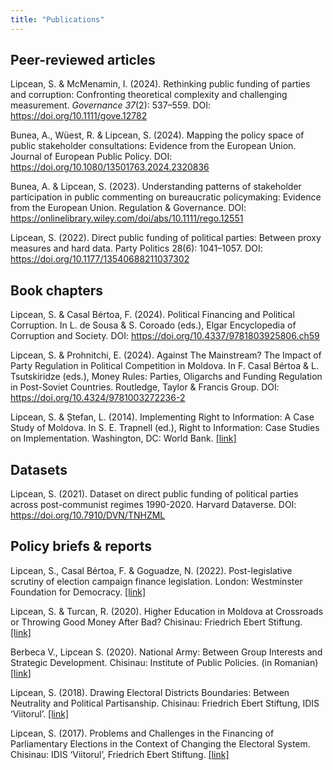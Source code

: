 ```yaml
---
title: "Publications"
---
```


## Peer-reviewed articles

Lipcean, S. & McMenamin, I. (2024). Rethinking public funding of parties and corruption: Confronting theoretical complexity and challenging measurement. *Governance* *37*(2): 537–559. DOI: <https://doi.org/10.1111/gove.12782>

Bunea, A., Wüest, R. & Lipcean, S. (2024). Mapping the policy space of public stakeholder consultations: Evidence from the European Union. Journal of European Public Policy. DOI: <https://doi.org/10.1080/13501763.2024.2320836>

Bunea, A. & Lipcean, S. (2023). Understanding patterns of stakeholder participation in public commenting on bureaucratic policymaking: Evidence from the European Union. Regulation & Governance. DOI: <https://onlinelibrary.wiley.com/doi/abs/10.1111/rego.12551>

Lipcean, S. (2022). Direct public funding of political parties: Between proxy measures and hard data. Party Politics 28(6): 1041–1057. DOI: <https://doi.org/10.1177/13540688211037302>

## Book chapters

Lipcean, S. & Casal Bértoa, F. (2024). Political Financing and Political Corruption. In L. de Sousa & S. Coroado (eds.), Elgar Encyclopedia of Corruption and Society. DOI: <https://doi.org/10.4337/9781803925806.ch59>

Lipcean, S. & Prohnitchi, E. (2024). Against The Mainstream? The Impact of Party Regulation in Political Competition in Moldova. In F. Casal Bértoa & L. Tsutskiridze (eds.), Money Rules: Parties, Oligarchs and Funding Regulation in Post-Soviet Countries. Routledge, Taylor & Francis Group. DOI: <https://doi.org/10.4324/9781003272236-2>

Lipcean, S. & Ștefan, L. (2014). Implementing Right to Information: A Case Study of Moldova. In S. E. Trapnell (ed.), Right to Information: Case Studies on Implementation. Washington, DC: World Bank. [\[link\]](https://openknowledge.worldbank.org/entities/publication/64eb01fb-a69f-5832-81a4-30183fe7ec56)

## Datasets

Lipcean, S. (2021). Dataset on direct public funding of political parties across post-communist regimes 1990-2020. Harvard Dataverse. DOI: <https://doi.org/10.7910/DVN/TNHZML>

## Policy briefs & reports

Lipcean, S., Casal Bértoa, F. & Goguadze, N. (2022). Post-legislative scrutiny of election campaign finance legislation. London: Westminster Foundation for Democracy. [\[link\]](https://www.wfd.org/what-we-do/resources/post-legislative-scrutiny-election-campaign-finance-legislation)

Lipcean, S. & Turcan, R. (2020). Higher Education in Moldova at Crossroads or Throwing Good Money After Bad? Chisinau: Friedrich Ebert Stiftung. [\[link\]](https://moldova.fes.de/fileadmin/user_upload/2020/Publications/Studiu_invatamant_Superior_final_1_EN.pdf)

Berbeca V., Lipcean S. (2020). National Army: Between Group Interests and Strategic Development. Chisinau: Institute of Public Policies. (in Romanian) [\[link\]](https://ipp.md/wp-content/uploads/2020/06/Armata-Nationala-intre-interese-de-grup-si-dezvotare-strategica1.pdf)

Lipcean, S. (2018). Drawing Electoral Districts Boundaries: Between Neutrality and Political Partisanship. Chisinau: Friedrich Ebert Stiftung, IDIS ‘Viitorul’. [\[link\]](https://moldova.fes.de/fileadmin/user_upload/2018/publications/Policy_brief-Gerrymandering-eng.pdf)

Lipcean, S. (2017). Problems and Challenges in the Financing of Parliamentary Elections in the Context of Changing the Electoral System. Chisinau: IDIS ‘Viitorul’, Friedrich Ebert Stiftung. [\[link\]](https://moldova.fes.de/fileadmin/user_upload/2017/publications/Policy_brief-finantare_campanii-ENG.pdf)
